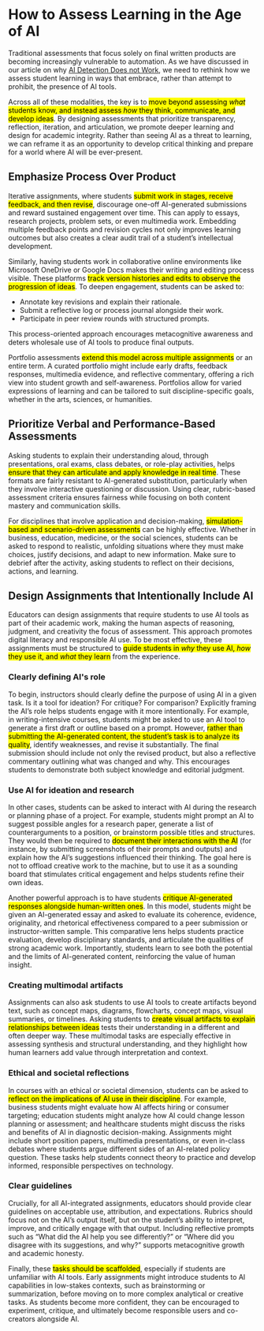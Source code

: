 # How to Assess Learning in the Age of AI

Traditional assessments that focus solely on final written products are becoming increasingly vulnerable to automation. As we have discussed in our article on why [AI Detection Does not Work](/genai/ai_detection.mdx), we need to rethink how we assess student learning in ways that embrace, rather than attempt to prohibit, the presence of AI tools.

Across all of these modalities, the key is to <mark>move beyond assessing *what* students know, and instead assess *how* they think, communicate, and develop ideas</mark>. By designing assessments that prioritize transparency, reflection, iteration, and articulation, we promote deeper learning and design for academic integrity. Rather than seeing AI as a threat to learning, we can reframe it as an opportunity to develop critical thinking and prepare for a world where AI will be ever-present.

## Emphasize Process Over Product

Iterative assignments, where students <mark>submit work in stages, receive feedback, and then revise</mark>, discourage one-off AI-generated submissions and reward sustained engagement over time. This can apply to essays, research projects, problem sets, or even multimedia work. Embedding multiple feedback points and revision cycles not only improves learning outcomes but also creates a clear audit trail of a student’s intellectual development.

Similarly, having students work in collaborative online environments like Microsoft OneDrive or Google Docs makes their writing and editing process visible. These platforms <mark>track version histories and edits to observe the progression of ideas</mark>. To deepen engagement, students can be asked to:

- Annotate key revisions and explain their rationale.
- Submit a reflective log or process journal alongside their work.
- Participate in peer review rounds with structured prompts.

This process-oriented approach encourages metacognitive awareness and deters wholesale use of AI tools to produce final outputs.

Portfolio assessments <mark>extend this model across multiple assignments</mark> or an entire term. A curated portfolio might include early drafts, feedback responses, multimedia evidence, and reflective commentary, offering a rich view into student growth and self-awareness. Portfolios allow for varied expressions of learning and can be tailored to suit discipline-specific goals, whether in the arts, sciences, or humanities.

## Prioritize Verbal and Performance-Based Assessments

Asking students to explain their understanding aloud, through presentations, oral exams, class debates, or role-play activities, helps <mark>ensure that they can articulate and apply knowledge in real time</mark>. These formats are fairly resistant to AI-generated substitution, particularly when they involve interactive questioning or discussion. Using clear, rubric-based assessment criteria ensures fairness while focusing on both content mastery and communication skills. 

For disciplines that involve application and decision-making, <mark>simulation-based and scenario-driven assessments</mark> can be highly effective. Whether in business, education, medicine, or the social sciences, students can be asked to respond to realistic, unfolding situations where they must make choices, justify decisions, and adapt to new information. Make sure to debrief after the activity, asking students to reflect on their decisions, actions, and learning. 

## Design Assignments that Intentionally Include AI

Educators can design assignments that require students to use AI tools as part of their academic work, making the human aspects of reasoning, judgment, and creativity the focus of assessment. This approach promotes digital literacy and responsible AI use. To be most effective, these assignments must be structured to <mark>guide students in *why* they use AI, *how* they use it, and *what* they learn</mark> from the experience.

### Clearly defining AI's role

To begin, instructors should clearly define the purpose of using AI in a given task. Is it a tool for ideation? For critique? For comparison? Explicitly framing the AI’s role helps students engage with it more intentionally. For example, in writing-intensive courses, students might be asked to use an AI tool to generate a first draft or outline based on a prompt. However, <mark>rather than submitting the AI-generated content, the student’s task is to analyze its quality</mark>, identify weaknesses, and revise it substantially. The final submission should include not only the revised product, but also a reflective commentary outlining what was changed and why. This encourages students to demonstrate both subject knowledge and editorial judgment.

### Use AI for ideation and research

In other cases, students can be asked to interact with AI during the research or planning phase of a project. For example, students might prompt an AI to suggest possible angles for a research paper, generate a list of counterarguments to a position, or brainstorm possible titles and structures. They would then be required to <mark>document their interactions with the AI</mark> (for instance, by submitting screenshots of their prompts and outputs) and explain how the AI’s suggestions influenced their thinking. The goal here is not to offload creative work to the machine, but to use it as a sounding board that stimulates critical engagement and helps students refine their own ideas.

Another powerful approach is to have students <mark>critique AI-generated responses alongside human-written ones</mark>. In this model, students might be given an AI-generated essay and asked to evaluate its coherence, evidence, originality, and rhetorical effectiveness compared to a peer submission or instructor-written sample. This comparative lens helps students practice evaluation, develop disciplinary standards, and articulate the qualities of strong academic work. Importantly, students learn to see both the potential and the limits of AI-generated content, reinforcing the value of human insight.

### Creating multimodal artifacts

Assignments can also ask students to use AI tools to create artifacts beyond text, such as concept maps, diagrams, flowcharts, concept maps, visual summaries, or timelines. Asking students to <mark>create visual artifacts to explain relationships between ideas</mark> tests their understanding in a different and often deeper way. These multimodal tasks are especially effective in assessing synthesis and structural understanding, and they highlight how human learners add value through interpretation and context.

### Ethical and societal reflections

In courses with an ethical or societal dimension, students can be asked to <mark>reflect on the implications of AI use in their discipline</mark>. For example, business students might evaluate how AI affects hiring or consumer targeting; education students might analyze how AI could change lesson planning or assessment; and healthcare students might discuss the risks and benefits of AI in diagnostic decision-making. Assignments might include short position papers, multimedia presentations, or even in-class debates where students argue different sides of an AI-related policy question. These tasks help students connect theory to practice and develop informed, responsible perspectives on technology.

### Clear guidelines

Crucially, for all AI-integrated assignments, educators should provide clear guidelines on acceptable use, attribution, and expectations. Rubrics should focus not on the AI’s output itself, but on the student’s ability to interpret, improve, and critically engage with that output. Including reflective prompts such as “What did the AI help you see differently?” or “Where did you disagree with its suggestions, and why?” supports metacognitive growth and academic honesty.

Finally, these <mark>tasks should be scaffolded</mark>, especially if students are unfamiliar with AI tools. Early assignments might introduce students to AI capabilities in low-stakes contexts, such as brainstorming or summarization, before moving on to more complex analytical or creative tasks. As students become more confident, they can be encouraged to experiment, critique, and ultimately become responsible users and co-creators alongside AI.
